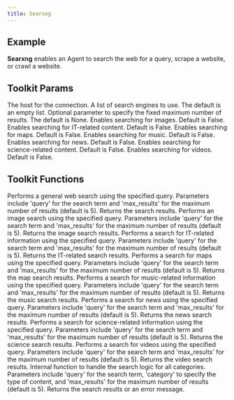 ```yaml
---
title: Searxng
---
```


## Example

**Searxng** enables an Agent to search the web for a query, scrape a website, or crawl a website.

## Toolkit Params

<ResponseField name="host" type="str">
  The host for the connection.
</ResponseField>
<ResponseField name="engines" type="List[str]" default="[]">
  A list of search engines to use. The default is an empty list.
</ResponseField>
<ResponseField name="fixed_max_results" type="int" default="None">
  Optional parameter to specify the fixed maximum number of results. The default
  is None.
</ResponseField>
<ResponseField name="images" type="bool" default="False">
  Enables searching for images. Default is False.
</ResponseField>
<ResponseField name="it" type="bool" default="False">
  Enables searching for IT-related content. Default is False.
</ResponseField>
<ResponseField name="map" type="bool" default="False">
  Enables searching for maps. Default is False.
</ResponseField>
<ResponseField name="music" type="bool" default="False">
  Enables searching for music. Default is False.
</ResponseField>
<ResponseField name="news" type="bool" default="False">
  Enables searching for news. Default is False.
</ResponseField>
<ResponseField name="science" type="bool" default="False">
  Enables searching for science-related content. Default is False.
</ResponseField>
<ResponseField name="videos" type="bool" default="False">
  Enables searching for videos. Default is False.
</ResponseField>

## Toolkit Functions

<ResponseField name="search">
  Performs a general web search using the specified query. Parameters include
  'query' for the search term and 'max_results' for the maximum number of
  results (default is 5). Returns the search results.
</ResponseField>
<ResponseField name="image_search">
  Performs an image search using the specified query. Parameters include 'query'
  for the search term and 'max_results' for the maximum number of results
  (default is 5). Returns the image search results.
</ResponseField>
<ResponseField name="it_search">
  Performs a search for IT-related information using the specified query.
  Parameters include 'query' for the search term and 'max_results' for the
  maximum number of results (default is 5). Returns the IT-related search
  results.
</ResponseField>
<ResponseField name="map_search">
  Performs a search for maps using the specified query. Parameters include
  'query' for the search term and 'max_results' for the maximum number of
  results (default is 5). Returns the map search results.
</ResponseField>
<ResponseField name="music_search">
  Performs a search for music-related information using the specified query.
  Parameters include 'query' for the search term and 'max_results' for the
  maximum number of results (default is 5). Returns the music search results.
</ResponseField>
<ResponseField name="news_search">
  Performs a search for news using the specified query. Parameters include
  'query' for the search term and 'max_results' for the maximum number of
  results (default is 5). Returns the news search results.
</ResponseField>
<ResponseField name="science_search">
  Performs a search for science-related information using the specified query.
  Parameters include 'query' for the search term and 'max_results' for the
  maximum number of results (default is 5). Returns the science search results.
</ResponseField>
<ResponseField name="video_search">
  Performs a search for videos using the specified query. Parameters include
  'query' for the search term and 'max_results' for the maximum number of
  results (default is 5). Returns the video search results.
</ResponseField>
<ResponseField name="_search">
  Internal function to handle the search logic for all categories. Parameters
  include 'query' for the search term, 'category' to specify the type of
  content, and 'max_results' for the maximum number of results (default is 5).
  Returns the search results or an error message.
</ResponseField>
